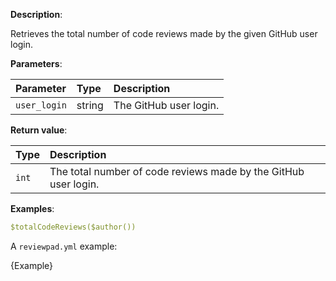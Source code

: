 
**Description**:

Retrieves the total number of code reviews made by the given GitHub user login.

**Parameters**:

| Parameter    | Type   | Description            |
| :----------- | :----- | :--------------------- |
| `user_login` | string | The GitHub user login. |

**Return value**:

| Type  | Description                                                     |
| :---- | :-------------------------------------------------------------- |
| `int` | The total number of code reviews made by the GitHub user login. |

**Examples**:

```yml
$totalCodeReviews($author())
```

A `reviewpad.yml` example:

<CodeBlock language="yml">{Example}</CodeBlock>
